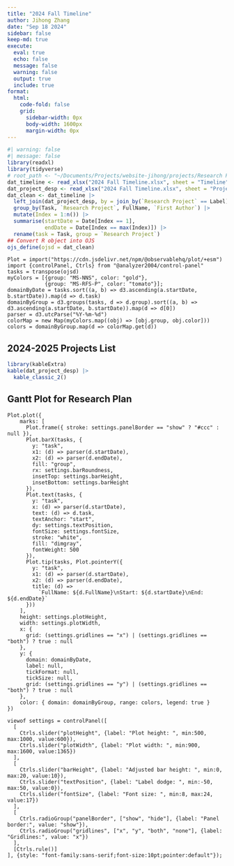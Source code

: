 ```yaml
---
title: "2024 Fall Timeline"
author: Jihong Zhang
date: "Sep 18 2024" 
sidebar: false
keep-md: true
execute:
  eval: true
  echo: false
  message: false
  warning: false
  output: true
  include: true
format: 
  html:
    code-fold: false
    grid:
      sidebar-width: 0px
      body-width: 1600px
      margin-width: 0px
---
```




```r
#| warning: false
#| message: false
library(readxl)
library(tidyverse)
# root_path <- "~/Documents/Projects/website-jihong/projects/Research Plan/"
dat_timeline <- read_xlsx("2024 Fall Timeline.xlsx", sheet = "Timeline")
dat_project_desp <- read_xlsx("2024 Fall Timeline.xlsx", sheet = "Project_Dictionary")
dat_clean <- dat_timeline |> 
  left_join(dat_project_desp, by = join_by(`Research Project` == Label)) |> 
  group_by(Task, `Research Project`, FullName, `First Author`) |> 
  mutate(Index = 1:n()) |> 
  summarise(startDate = Date[Index == 1],
            endDate = Date[Index == max(Index)]) |> 
  rename(task = Task, group = `Research Project`)
## Convert R object into OJS
ojs_define(ojsd = dat_clean)
```

```ojs
Plot = import("https://cdn.jsdelivr.net/npm/@observablehq/plot/+esm")
import {controlPanel, Ctrls} from "@analyzer2004/control-panel"
tasks = transpose(ojsd)
myColors = [{group: "MS-NNS", color: "gold"},
            {group: "MS-RFS-P", color: "tomato"}];
domainByDate = tasks.sort((a, b) => d3.ascending(a.startDate, b.startDate)).map(d => d.task)
domainByGroup = d3.groups(tasks, d => d.group).sort((a, b) => d3.ascending(a.startDate, b.startDate)).map(d => d[0])
parser = d3.utcParse("%Y-%m-%d")
colorMap = new Map(myColors.map((obj) => [obj.group, obj.color]))
colors = domainByGroup.map(d => colorMap.get(d))
```

## 2024-2025 Projects List

```r
library(kableExtra)
kable(dat_project_desp) |> 
  kable_classic_2()
```

## Gantt Plot for Research Plan

```ojs
Plot.plot({
    marks: [
      Plot.frame({ stroke: settings.panelBorder == "show" ? "#ccc" : null }),
      Plot.barX(tasks, {
        y: "task",
        x1: (d) => parser(d.startDate),
        x2: (d) => parser(d.endDate),
        fill: "group",
        rx: settings.barRoundness,
        insetTop: settings.barHeight,
        insetBottom: settings.barHeight
      }),
      Plot.text(tasks, {
        y: "task",
        x: (d) => parser(d.startDate),
        text: (d) => d.task,
        textAnchor: "start",
        dy: settings.textPosition,
        fontSize: settings.fontSize,
        stroke: "white",
        fill: "dimgray",
        fontWeight: 500
      }),
      Plot.tip(tasks, Plot.pointerY({
        y: "task",
        x1: (d) => parser(d.startDate),
        x2: (d) => parser(d.endDate),
        title: (d) =>
          `FullName: ${d.FullName}\nStart: ${d.startDate}\nEnd: ${d.endDate}`
      }))
    ],
    height: settings.plotHeight,
    width: settings.plotWidth,
    x: { 
      grid: (settings.gridlines == "x") | (settings.gridlines == "both") ? true : null 
    },
    y: {
      domain: domainByDate,
      label: null,
      tickFormat: null,
      tickSize: null,
      grid: (settings.gridlines == "y") | (settings.gridlines == "both") ? true : null
    },
    color: { domain: domainByGroup, range: colors, legend: true }
})

viewof settings = controlPanel([
  [
    Ctrls.slider("plotHeight", {label: "Plot height: ", min:500, max:1000, value:600}),
    Ctrls.slider("plotWidth", {label: "Plot width: ", min:900, max:1600, value:1365})
  ],
  [
    Ctrls.slider("barHeight", {label: "Adjusted bar height: ", min:0, max:20, value:10}),
    Ctrls.slider("textPosition", {label: "Label dodge: ", min:-50, max:50, value:0}),
    Ctrls.slider("fontSize", {label: "Font size: ", min:8, max:24, value:17})
  ],
  [    
    Ctrls.radioGroup("panelBorder", ["show", "hide"], {label: "Panel border:", value: "show"}),    
    Ctrls.radioGroup("gridlines", ["x", "y", "both", "none"], {label: "Gridlines:", value: "x"})
  ],
  [Ctrls.rule()]
], {style: "font-family:sans-serif;font-size:10pt;pointer:default"});
```


